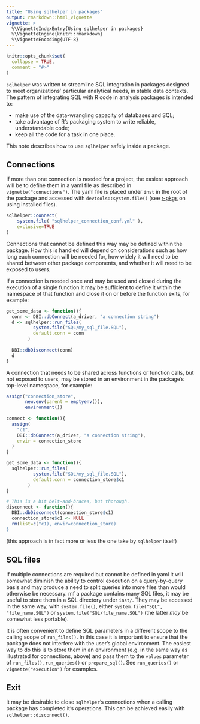 ```yaml
---
title: "Using sqlhelper in packages"
output: rmarkdown::html_vignette
vignette: >
  %\VignetteIndexEntry{Using sqlhelper in packages}
  %\VignetteEngine{knitr::rmarkdown}
  %\VignetteEncoding{UTF-8}
---
```


```r
knitr::opts_chunk$set(
  collapse = TRUE,
  comment = "#>"
)
```

`sqlhelper` was written to streamline SQL integration in packages designed to
meet organizations' particular analytical needs, in stable data contexts. The
pattern of integrating SQL with R code in analysis packages is intended to:

* make use of the data-wrangling capacity of databases and SQL;
* take advantage of R's packaging system to write reliable, understandable code;
* keep all the code for a task in one place.

This note describes how to use `sqlhelper` safely inside a package.

## Connections

If more than one connection is needed for a project, the easiest approach will be to define them in a yaml file as described in `vignette("connections")`. The yaml file is placed under `inst` in the root of the package and accessed with `devtools::system.file()` (see [r-pkgs](https://r-pkgs.org/misc.html#sec-misc-inst) on using installed files). 

```r
sqlhelper::connect( 
    system.file( "sqlhelper_connection_conf.yml" ),
    exclusive=TRUE
)
```

Connections that cannot be defined this way may be defined within the package. How this is handled will depend on considerations such as how long each connection will be needed for, how widely it will need to be shared between other package components, and whether it will need to be exposed to users.

If a connection is needed once and may be used and closed during the execution
of a single function it may be sufficient to define it within the namespace of
that function and close it on or before the function exits, for example:

```r
get_some_data <- function(){
  conn <- DBI::dbConnect(a_driver, "a connection string")
  d <- sqlhelper::run_files( 
          system.file("SQL/my_sql_file.SQL"),
          default.conn = conn
        )
    
  DBI::dbDisconnect(conn)
  d
}
```

A connection that needs to be shared across functions or function calls, but not
exposed to users, may be stored in an environment in the package's top-level namespace, for example:

```r
assign("connection_store",
       new.env(parent = emptyenv()),
       environment())
       
connect <- function(){
  assign(
    "c1", 
    DBI::dbConnect(a_driver, "a connection string"), 
    envir = connection_store
  )
}

get_some_data <- function(){
  sqlhelper::run_files( 
          system.file("SQL/my_sql_file.SQL"),
          default.conn = connection_store$c1
        )
}

# This is a bit belt-and-braces, but thorough.
disconnect <- function(){
  DBI::dbDisconnect(connection_store$c1)
  connection_store$c1 <- NULL
  rm(list=c("c1), envir=connection_store)
}

```
(this approach is in fact more or less the one take by `sqlhelper` itself)

## SQL files

If multiple connections are required but cannot be defined in yaml it will
somewhat diminish the ability to control execution on a query-by-query basis and
may produce a need to split queries into more files than would otherwise be
necessary. mf a package contains many SQL files, it may be useful to store them
in a SQL directory under `inst/`. They may be accessed in the same way, with
`system.file()`, either `system.file("SQL", "file_name.SQL")` or
`system.file("SQL/file_name.SQL")` (the latter _may_ be somewhat less portable).

It is often convenient to define SQL parameters in a different scope to the
calling scope of `run_files()`. In this case it is important to ensure that the
package does not interfere with the user's global environment. The easiest way
to do this is to store them in an environment (e.g. in the same way as
illustrated for connections, above) and pass them to the `values` parameter of
`run_files()`, `run_queries()` or `prepare_sql()`. See `run_queries()` or
`vignette("execution")` for examples.

## Exit

It may be desirable to close `sqlhelper`'s connections when a calling package
has completed it's operations. This can be achieved easily with
`sqlhelper::disconnect()`.
